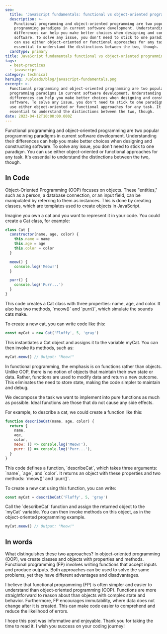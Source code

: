 ```yaml
---
seo:
  title: 'JavaScript fundamentals: functional vs object-oriented programming'
  description: >-
    Functional programming and object-oriented programming are two popular
    programming paradigms in current software development. Understanding their
    differences can help you make better choices when designing and constructing
    software. To solve any issue, you don't need to stick to one paradigm. You
    can use either object-oriented or functional approaches for any task. It's
    essential to understand the distinctions between the two, though.
  cardType: primary
title: JavaScript fundamentals functional vs object-oriented programming
tags:
  - best-practices
  - javascript
category: technical
heroImg: /uploads/blog/javascript-fundamentals.png
excerpt: >-
  Functional programming and object-oriented programming are two popular
  programming paradigms in current software development. Understanding their
  differences can help you make better choices when designing and constructing
  software. To solve any issue, you don't need to stick to one paradigm. You can
  use either object-oriented or functional approaches for any task. It's
  essential to understand the distinctions between the two, though.
date: 2023-04-12T10:00:00.000Z
---
```


Functional programming and object-oriented programming are two popular
programming paradigms in current software development. Understanding their
differences can help you make better choices when designing and constructing
software. To solve any issue, you don't need to stick to one paradigm. You can
use either object-oriented or functional approaches for any task. It's essential
to understand the distinctions between the two, though.

## In Code

Object-Oriented Programming (OOP) focuses on objects. These "entities," such as
a person, a database connection, or an input field, can be manipulated by
referring to them as instances. This is done by creating classes, which are
templates used to create objects in JavaScript.

Imagine you own a cat and you want to represent it in your code. You could
create a Cat class, for example:

```javascript
class Cat {
  constructor(name, age, color) {
    this.name = name
    this.age = age
    this.color = color
  }

  meow() {
    console.log('Meow!')
  }

  purr() {
    console.log('Purr...')
  }
}
```

This code creates a Cat class with three properties: name, age, and color. It
also has two methods, \`meow()\` and \`purr()\`, which simulate the sounds cats
make.

To create a new cat, you can write code like this:

```javascript
const myCat = new Cat('Fluffy', 5, 'gray')
```

This instantiates a Cat object and assigns it to the variable myCat. You can
then invoke its methods, such as:

```javascript
myCat.meow() // Output: "Meow!"
```

In functional programming, the emphasis is on functions rather than objects.
Unlike OOP, there is no notion of objects that maintain their own state or data.
Rather, functions are used to modify data and return a new outcome. This
eliminates the need to store state, making the code simpler to maintain and
debug.

We decompose the task we want to implement into pure functions as much as
possible. Ideal functions are those that do not cause any side effects.

For example, to describe a cat, we could create a function like this:

```javascript
function describeCat(name, age, color) {
  return {
    name,
    age,
    color,
    meow: () => console.log('Meow!'),
    purr: () => console.log('Purr...'),
  }
}
```

This code defines a function, \`describeCat\`, which takes three arguments:
\`name\`, \`age\`, and \`color\`. It returns an object with these properties and
two methods: \`meow()\` and \`purr()\`.

To create a new cat using this function, you can write:

```javascript
const myCat = describeCat('Fluffy', 5, 'gray')
```

Call the \`describeCat\` function and assign the returned object to the
\`myCat\` variable. You can then invoke methods on this object, as in the
object-oriented programming example.

```javascript
myCat.meow() // Output: "Meow!"
```

## In words

What distinguishes these two approaches? In object-oriented programming (OOP),
we create classes and objects with properties and methods. Functional
programming (FP) involves writing functions that accept inputs and produce
outputs. Both approaches can be used to solve the same problems, yet they have
different advantages and disadvantages.

I believe that functional programming (FP) is often simpler and easier to
understand than object-oriented programming (OOP). Functions are more
straightforward to reason about than objects with complex state and behavior.
Furthermore, FP encourages immutability, where data does not change after it is
created. This can make code easier to comprehend and reduce the likelihood of
errors.

I hope this post was informative and enjoyable. Thank you for taking the time to
read it. I wish you success on your coding journey!
